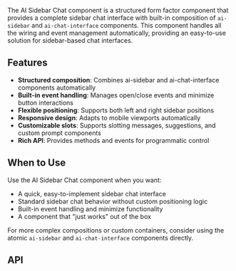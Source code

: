 
<Meta of={AiSidebarChatStories} />

<Title>AI Sidebar Chat</Title>

The AI Sidebar Chat component is a structured form factor component that provides a complete sidebar chat interface with built-in composition of `ai-sidebar` and `ai-chat-interface` components. This component handles all the wiring and event management automatically, providing an easy-to-use solution for sidebar-based chat interfaces.

## Features

- **Structured composition**: Combines ai-sidebar and ai-chat-interface components automatically
- **Built-in event handling**: Manages open/close events and minimize button interactions
- **Flexible positioning**: Supports both left and right sidebar positions
- **Responsive design**: Adapts to mobile viewports automatically
- **Customizable slots**: Supports slotting messages, suggestions, and custom prompt components
- **Rich API**: Provides methods and events for programmatic control

## When to Use

Use the AI Sidebar Chat component when you want:

- A quick, easy-to-implement sidebar chat interface
- Standard sidebar chat behavior without custom positioning logic
- Built-in event handling and minimize functionality
- A component that "just works" out of the box

For more complex compositions or custom containers, consider using the atomic `ai-sidebar` and `ai-chat-interface` components directly.

## API

<CustomArgTypes />
